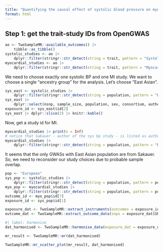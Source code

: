 ```yaml
---
title: "Quantifying the causal effect of systolic blood pressure on myocardial infarction"
format: html
---
```


## Step 1: get the trait-study IDs from OpenGWAS




```r
ao <- TwoSampleMR::available_outcomes() |> 
    tibble::as_tibble()
systolic_studies <- ao |>
    dplyr::filter(stringr::str_detect(string = trait, pattern = "Systolic"))
myocardial_studies <- ao |>
    dplyr::filter(stringr::str_detect(string = trait, pattern = "Myocardial"))
```

We need to choose exactly one systolic BP and one MI study. We want to choose a single "ancestry group" for the analysis. Let's choose "East Asian".

```r
sys_east <- systolic_studies |>
    dplyr::filter(stringr::str_detect(string = population, pattern = "East"))
sys_east |>
    dplyr::select(nsnp, sample_size, population, sex, consortium, author)
exposure_id <- sys_east$id[2]
sys_east |> dplyr::slice(2) |> knitr::kable()
```

Now, get a study id for MI.

```r
myocardial_studies |> print(n = Inf)
# notice that Sakauer - author of the sys bp study - is listed as author for some of the MI studies. probably need to avoid using Sakauer's study for MI to avoid sample overlap.
myocardial_studies |>
    dplyr::filter(stringr::str_detect(string = population, pattern = "East"))
```

It seems that the only GWASs with East Asian population are from Sakauer. So, we need to reconsider our study choices due to probable sample overlap. 

```r
pop <- "European"
sys_pop <- systolic_studies |>
    dplyr::filter(stringr::str_detect(string = population, pattern = pop))
myo_pop <- myocardial_studies |>
    dplyr::filter(stringr::str_detect(string = population, pattern = pop))
outcome_id <- myo_pop$id[7]
exposure_id <- sys_pop$id[1]
```

```r
exposure_dat <- TwoSampleMR::extract_instruments(outcomes = exposure_id, p1 = 5e-08)
outcome_dat <- TwoSampleMR::extract_outcome_data(snps = exposure_dat$SNP, outcomes = outcome_id)
```


```r
#| label: harmonise
dat_harmonised <- TwoSampleMR::harmonise_data(exposure_dat = exposure_dat, outcome_dat = outcome_dat)
```

```r
mr_result <- TwoSampleMR::mr(dat_harmonised)
```

```r
TwoSampleMR::mr_scatter_plot(mr_result, dat_harmonised)
```